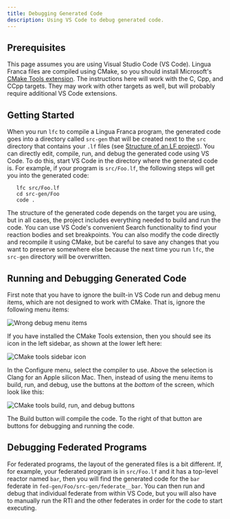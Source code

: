 ```yaml
---
title: Debugging Generated Code
description: Using VS Code to debug generated code.
---
```


## Prerequisites

This page assumes you are using Visual Studio Code (VS Code).
Lingua Franca files are compiled using CMake, so you should install Microsoft's
[CMake Tools extension](https://marketplace.visualstudio.com/items?itemName=ms-vscode.cmake-tools).
The instructions here will work with the C, Cpp, and CCpp targets.
They may work with other targets as well, but will probably require additional VS Code extensions.

## Getting Started

When you run `lfc` to compile a Lingua Franca program, the generated code goes into a directory
called `src-gen` that will be created next to the `src` directory that contains your `.lf` files
(see [Structure of an LF project](<../writing-reactors/a-first-reactor.mdx#structure-of-an-lf-project>)).
You can directly edit, compile, run, and debug the generated code using VS Code.
To do this, start VS Code in the directory where the generated code is.
For example, if your program is `src/Foo.lf`, the following steps will get you into the generated code:

```
   lfc src/Foo.lf
   cd src-gen/Foo
   code .
```

The structure of the generated code depends on the target you are using, but in all cases, the project includes
everything needed to build and run the code.
You can use VS Code's convenient Search functionality to find your reaction bodies and set breakpoints.
You can also modify the code directly and recompile it using CMake, but be careful to save any changes that you
want to preserve somewhere else because the next time you run `lfc`, the `src-gen` directory will be overwritten.

## Running and Debugging Generated Code

First note that you have to ignore the built-in VS Code run and debug menu items, which are not designed to work with CMake.
That is, ignore the following menu items:

![Wrong debug menu items](./../assets/images/debugging/wrong-debug.png)

If you have installed the CMake Tools extension, then you should see its icon in the left sidebar,
as shown at the lower left here:

![CMake tools sidebar icon](./../assets/images/debugging/cmake-tools.png)

In the Configure menu, select the compiler to use.
Above the selection is Clang for an Apple silicon Mac.
Then, instead of using the menu items to build, run, and debug,
use the buttons at the _bottom_ of the screen, which look like this:

![CMake tools build, run, and debug buttons](./../assets/images/debugging/cmake-debug.png)

The Build button will compile the code.
To the right of that button are buttons for debugging and running the code.

## Debugging Federated Programs

For federated programs, the layout of the generated files is a bit different.
If, for example, your federated program is in `src/Foo.lf` and it has a top-level reactor named `bar`,
then you will find the generated code for the `bar` federate in `fed-gen/Foo/src-gen/federate__bar`.
You can then run and debug that individual federate from within VS Code, but you will also have
to manually run the RTI and the other federates in order for the code to start executing.
